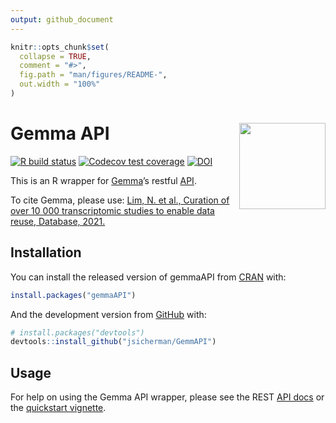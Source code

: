 ```yaml
---
output: github_document
---
```


```r
knitr::opts_chunk$set(
  collapse = TRUE,
  comment = "#>",
  fig.path = "man/figures/README-",
  out.width = "100%"
)
```

# Gemma API <img src='man/figures/logo.png' align="right" height="138" />

<!-- badges: start -->
[![R build status](https://github.com/jsicherman/GemmAPI/workflows/R-CMD-check-bioc/badge.svg)](https://github.com/jsicherman/GemmAPI/actions)
[![Codecov test coverage](https://codecov.io/gh/jsicherman/GemmAPI/branch/master/graph/badge.svg)](https://codecov.io/gh/jsicherman/GemmAPI?branch=master)
[![DOI](https://img.shields.io/badge/doi-10.1093/database/baab006-yellow.svg)](https://doi.org/10.1093/database/baab006)
<!-- badges: end -->

This is an R wrapper for [Gemma](http://gemma.msl.ubc.ca)’s restful [API](https://gemma.msl.ubc.ca/resources/restapidocs/).

To cite Gemma, please use: [Lim, N. et al., Curation of over 10 000 transcriptomic studies to enable data reuse, Database, 2021.](https://doi.org/10.1093/database/baab006)

## Installation

You can install the released version of gemmaAPI from [CRAN](https://CRAN.R-project.org) with:

```r
install.packages("gemmaAPI")
```

And the development version from [GitHub](https://github.com/) with:

```r
# install.packages("devtools")
devtools::install_github("jsicherman/GemmAPI")
```

## Usage

For help on using the Gemma API wrapper, please see the REST [API docs](https://gemma.msl.ubc.ca/resources/restapidocs/) or the [quickstart vignette](https://jsicherman.github.io/GemmAPI/articles/gemmaAPI.html).

